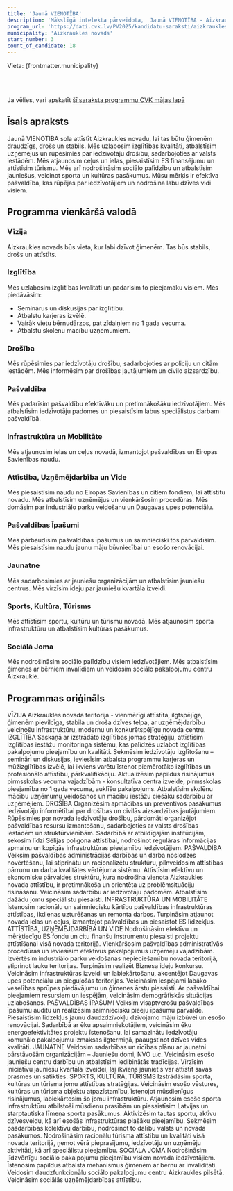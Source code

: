 ```yaml
---
title: 'Jaunā VIENOTĪBA'
description: 'Mākslīgā intelekta pārveidota,  Jaunā VIENOTĪBA - Aizkraukles novads programma vienkāršā valodā'
program_url: 'https://dati.cvk.lv/PV2025/kandidatu-saraksti/aizkraukles-novads/jauna-vienotiba'
municipality: 'Aizkraukles novads'
start_number: 3
count_of_candidate: 18
---
```



Vieta: {frontmatter.municipality}<br/>

<Badge text="Izglītības kvalitāte" variant="note" size="small" /> <Badge text="Drošības pasākumi" variant="note" size="small" /> <Badge text="Infrastruktūras attīstība" variant="note" size="small" /> <Badge text="Uzņēmējdarbības atbalsts" variant="note" size="small" /> <Badge text="Sociālie pakalpojumi" variant="note" size="small" />

<br/><br/> 

<Card title='Šis ir mākslīga intelekta ģenerēts apraksts' icon='starlight'>
    Ja vēlies, vari apskatīt <a href={frontmatter.program_url} target='_blank'>šī saraksta programmu CVK mājas lapā</a>
    </Card>

## Īsais apraksts

Jaunā VIENOTĪBA sola attīstīt Aizkraukles novadu, lai tas būtu ģimenēm draudzīgs, drošs un stabils. Mēs uzlabosim izglītības kvalitāti, atbalstīsim uzņēmējus un rūpēsimies par iedzīvotāju drošību, sadarbojoties ar valsts iestādēm. Mēs atjaunosim ceļus un ielas, piesaistīsim ES finansējumu un attīstīsim tūrismu. Mēs arī nodrošināsim sociālo palīdzību un atbalstīsim jauniešus, veicinot sporta un kultūras pasākumus. Mūsu mērķis ir efektīva pašvaldība, kas rūpējas par iedzīvotājiem un nodrošina labu dzīves vidi visiem.

## Programma vienkāršā valodā

### Vīzija

Aizkraukles novads būs vieta, kur labi dzīvot ģimenēm. Tas būs stabils, drošs un attīstīts.

### Izglītība

Mēs uzlabosim izglītības kvalitāti un padarīsim to pieejamāku visiem. Mēs piedāvāsim:

*   Seminārus un diskusijas par izglītību.
*   Atbalstu karjeras izvēlē.
*   Vairāk vietu bērnudārzos, pat zīdaiņiem no 1 gada vecuma.
*   Atbalstu skolēnu mācību uzņēmumiem.

### Drošība

Mēs rūpēsimies par iedzīvotāju drošību, sadarbojoties ar policiju un citām iestādēm. Mēs informēsim par drošības jautājumiem un civilo aizsardzību.

### Pašvaldība

Mēs padarīsim pašvaldību efektīvāku un pretimnākošāku iedzīvotājiem. Mēs atbalstīsim iedzīvotāju padomes un piesaistīsim labus speciālistus darbam pašvaldībā.

### Infrastruktūra un Mobilitāte

Mēs atjaunosim ielas un ceļus novadā, izmantojot pašvaldības un Eiropas Savienības naudu.

### Attīstība, Uzņēmējdarbība un Vide

Mēs piesaistīsim naudu no Eiropas Savienības un citiem fondiem, lai attīstītu novadu. Mēs atbalstīsim uzņēmējus un vienkāršosim procedūras. Mēs domāsim par industriālo parku veidošanu un Daugavas upes potenciālu.

### Pašvaldības Īpašumi

Mēs pārbaudīsim pašvaldības īpašumus un saimnieciski tos pārvaldīsim. Mēs piesaistīsim naudu jaunu māju būvniecībai un esošo renovācijai.

### Jaunatne

Mēs sadarbosimies ar jauniešu organizācijām un atbalstīsim jauniešu centrus. Mēs virzīsim ideju par jauniešu kvartāla izveidi.

### Sports, Kultūra, Tūrisms

Mēs attīstīsim sportu, kultūru un tūrismu novadā. Mēs atjaunosim sporta infrastruktūru un atbalstīsim kultūras pasākumus.

### Sociālā Joma

Mēs nodrošināsim sociālo palīdzību visiem iedzīvotājiem. Mēs atbalstīsim ģimenes ar bērniem invalīdiem un veidosim sociālo pakalpojumu centru Aizkrauklē.

## Programmas oriģināls

VĪZIJA
Aizkraukles novada teritorija - vienmērīgi attīstīta, ilgtspējīga, ģimenēm pievilcīga, stabila un droša dzīves telpa, ar uzņēmējdarbību veicinošu infrastruktūru, modernu un konkurētspējīgu novada centru.
IZGLĪTĪBA
Saskaņā ar izstrādāto izglītības jomas stratēģiju, attīstīsim izglītības iestāžu monitoringa sistēmu, kas palīdzēs uzlabot izglītības pakalpojumu pieejamību un kvalitāti.
Sekmēsim iedzīvotāju izglītošanu – semināri un diskusijas, ieviesīsim atbalsta programmu karjeras un mūžizglītības izvēlē, lai ikviens varētu īstenot piemērotāko izglītības un profesionālo attīstību, pārkvalifikāciju.
Aktualizēsim papildus risinājumus pirmsskolas vecuma vajadzībām - konsultatīva centra izveide, pirmsskolas pieejamība no 1 gada vecuma, auklīšu pakalpojums.
Atbalstīsim skolēnu mācību uzņēmumu veidošanos un mācību iestāžu ciešāku sadarbību ar uzņēmējiem.
DROŠĪBA
Organizēsim apmācības un preventīvos pasākumus iedzīvotāju informētībai par drošības un civilās aizsardzības jautājumiem.
Rūpēsimies par novada iedzīvotāju drošību, pārdomāti organizējot pašvaldības resursu izmantošanu, sadarbojoties ar valsts drošības iestādēm un struktūrvienībām.
Sadarbībā ar atbildīgajām institūcijām, sekosim līdzi Sēlijas poligona attīstībai, nodrošinot regulāras informācijas apmaiņu un kopīgās infrastruktūras pieejamību iedzīvotājiem.
PAŠVALDĪBA
Veiksim pašvaldības administrācijas darbības un darba noslodzes novērtēšanu, lai stiprinātu un racionalizētu struktūru, pilnveidosim attīstības pārrunu un darba kvalitātes vērtējuma sistēmu.
Attīstīsim efektīvu un ekonomisku pārvaldes struktūru, kura nodrošina vienota Aizkraukles novada attīstību, ir pretimnākoša un orientēta uz problēmsituāciju risināšanu.
Veicināsim sadarbību ar iedzīvotāju padomēm.
Atbalstīsim dažādu jomu speciālistu piesaisti.
INFRASTRUKTŪRA UN MOBILITĀTE
Īstenosim racionālu un saimniecisku kārtību pašvaldības infrastruktūras attīstības, ikdienas uzturēšanas un remonta darbos.
Turpināsim atjaunot novada ielas un ceļus, izmantojot pašvaldības un piesaistot ES līdzekļus.
ATTĪSTĪBA, UZŅĒMĒJDARBĪBA UN VIDE
Nodrošināsim efektīvu un mērķtiecīgu ES fondu un citu finanšu instrumentu piesaisti projektu attīstīšanai visā novada teritorijā.
Vienkāršosim pašvaldības administratīvās procedūras un ieviesīsim efektīvus pakalpojumus uzņēmēju vajadzībām.
Izvērtēsim industriālo parku veidošanas nepieciešamību novada teritorijā, stiprinot lauku teritorijas.
Turpināsim realizēt Biznesa ideju konkursu.
Veicināsim infrastruktūras izveidi un labiekārtošanu, akcentējot Daugavas upes potenciālu un pieguļošās teritorijas.
Veicināsim iespējami labāko veselības aprūpes piedāvājumu un ģimenes ārstu piesaisti.
Ar pašvaldībai pieejamiem resursiem un iespējām, veicināsim demogrāfiskās situācijas uzlabošanos.
PAŠVALDĪBAS ĪPAŠUMI
Veiksim visaptverošu pašvaldības īpašumu auditu un realizēsim saimniecisku pieeju īpašumu pārvaldē.
Piesaistīsim līdzekļus jaunu daudzdzīvokļu dzīvojamo māju izbūvei un esošo renovācijai.
Sadarbībā ar ēku apsaimniekotājiem, veicināsim ēku energoefektivitātes projektu īstenošanu, lai samazinātu iedzīvotāju komunālo pakalpojumu izmaksas ilgtermiņā, paaugstinot dzīves vides kvalitāti.
JAUNATNE
Veidosim sadarbības un rīcības plānu ar jaunatni pārstāvošām organizācijām – Jauniešu domi, NVO u.c.
Veicināsim esošo jauniešu centru darbību un atbalstīsim iedibinātās tradīcijas.
Virzīsim iniciatīvu jauniešu kvartāla izveidei, lai ikviens jaunietis var attīstīt savas prasmes un satikties.
SPORTS, KULTŪRA, TŪRISMS
Izstrādāsim sporta, kultūras un tūrisma jomu attīstības stratēģijas.
Veicināsim esošo vēstures, kultūras un tūrisma objektu atpazīstamību, īstenojot mūsdienīgus risinājumus, labiekārtosim šo jomu infrastruktūru.
Atjaunosim esošo sporta infrastruktūru atbilstoši mūsdienu prasībām un piesaistīsim Latvijas un starptautiska līmeņa sporta pasākumus.
Aktivizēsim tautas sportu, aktīvu dzīvesveidu, kā arī esošās infrastruktūras plašāku pieejamību.
Sekmēsim pašdarbības kolektīvu darbību, nodrošinot to dalību valsts un novada pasākumos.
Nodrošināsim racionālu tūrisma attīstību un kvalitāti visā novada teritorijā, ņemot vērā pieprasījumu, iedzīvotāju un uzņēmēju aktivitāti, kā arī speciālistu pieejamību.
SOCIĀLĀ JOMA
Nodrošināsim līdzvērtīgu sociālo pakalpojumu pieejamību visiem novada iedzīvotājiem.
Īstenosim papildus atbalsta mehānismus ģimenēm ar bērnu ar invaliditāti.
Veidosim daudzfunkcionālu sociālo pakalpojumu centru Aizkraukles pilsētā.
Veicināsim sociālās uzņēmējdarbības attīstību.
